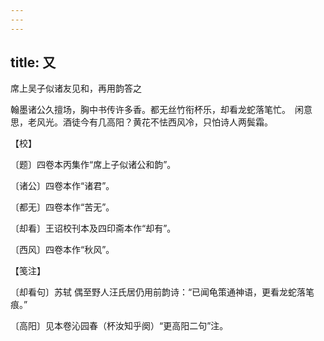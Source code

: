 ```yaml
---
---
---
```

title: 又
---



席上吴子似诸友见和，再用韵答之





翰墨诸公久擅场，胸中书传许多香。都无丝竹衔杯乐，却看龙蛇落笔忙。　闲意思，老风光。酒徒今有几高阳？黄花不怯西风冷，只怕诗人两鬓霜。





【校】


〔题〕四卷本丙集作“席上子似诸公和韵”。

〔诸公〕四卷本作“诸君”。

〔都无〕四卷本作“苦无”。

〔却看〕王诏校刊本及四印斋本作“却有”。

〔西风〕四卷本作“秋风”。





【笺注】


〔却看句〕苏轼 偶至野人汪氏居仍用前韵诗：“已闻龟策通神语，更看龙蛇落笔痕。”

〔高阳〕见本卷沁园春（杯汝知乎阕）“更高阳二句”注。